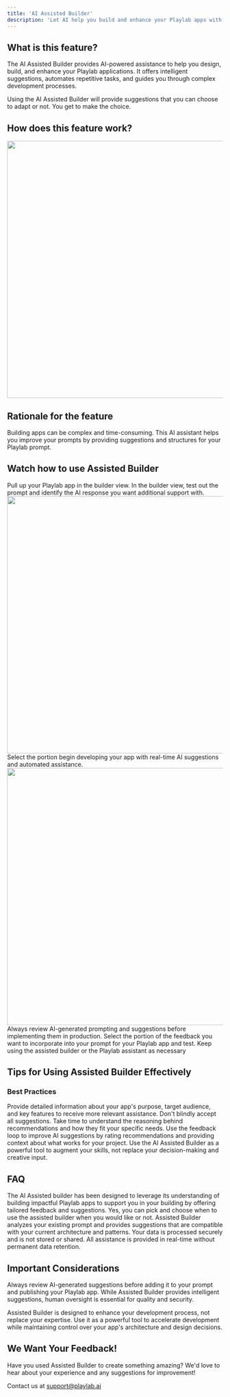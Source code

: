 ```yaml
---
title: 'AI Assisted Builder'
description: 'Let AI help you build and enhance your Playlab apps with intelligent suggestions and automation'
---
```


## <Icon icon="bell-on" size="24" className="inline-block align-text-bottom" /> What is this feature?

The AI Assisted Builder provides AI-powered assistance to help you design, build, and enhance your Playlab applications. It offers intelligent suggestions, automates repetitive tasks, and guides you through complex development processes.

<Warning>
Using the AI Assisted Builder will provide suggestions that you can choose to adapt or not. You get to make the choice.
</Warning>

## <Icon icon="lightbulb" size="24" className="inline-block align-text-bottom" /> How does this feature work?
   <img height="600" src="/images/assistedbuilder.gif" className="border border-gray-300 rounded-md shadow-sm" />

## <Icon icon="lightbulb" size="24" className="inline-block align-text-bottom" /> Rationale for the feature

Building apps can be complex and time-consuming. This AI assistant helps you improve your prompts by providing suggestions and structures for your Playlab prompt.

## <Icon icon="video" size="24" className="inline-block align-text-bottom" /> Watch how to use Assisted Builder

<Steps>
  <Step title="Enable the feature">
    Pull up your Playlab app in the builder view.
  </Step>
  <Step title="Configure assistance preferences">
   In the builder view, test out the prompt and identify the AI response you want additional support with.
   <img height="600" src="/images/assistedbuilder.png" className="border border-gray-300 rounded-md shadow-sm" />
  </Step>
  <Step title="Start building with AI assistance">
    Select the portion begin developing your app with real-time AI suggestions and automated assistance.
     <img height="600" src="/images/suggestedaibuilder.png" className="border border-gray-300 rounded-md shadow-sm" />
    <Warning>
    Always review AI-generated prompting and suggestions before implementing them in production.
    </Warning>
  </Step>
   <Step title="Choose to adopt relevant feedback">
    Select the portion of the feedback you want to incorporate into your prompt for your Playlab app and test. 
    <Note> Keep using the assisted builder or the Playlab assistant as necessary </Note>
  </Step>
  
</Steps>

## <Icon icon="star" size="24" className="inline-block align-text-bottom" /> Tips for Using Assisted Builder Effectively

### <Icon icon="target" size="20" className="inline-block align-text-bottom" /> Best Practices

<AccordionGroup>
  <Accordion title="Clearly define your project requirements">
    Provide detailed information about your app's purpose, target audience, and key features to receive more relevant assistance.
  </Accordion>

  <Accordion title="Review and understand AI suggestions">
    Don't blindly accept all suggestions. Take time to understand the reasoning behind recommendations and how they fit your specific needs.
  </Accordion>

  <Accordion title="Iterate and refine">
    Use the feedback loop to improve AI suggestions by rating recommendations and providing context about what works for your project.
  </Accordion>

  <Accordion title="Combine AI assistance with human expertise">
    Use the AI Assisted Builder as a powerful tool to augment your skills, not replace your decision-making and creative input.
  </Accordion>
</AccordionGroup>

## <Icon icon="circle-question" size="24" className="inline-block align-text-bottom" /> FAQ

<AccordionGroup>
  <Accordion title="How does Assisted Builder learn about my preferences?">
    The AI Assisted builder has been designed to leverage its understanding of building impactful Playlab apps to support you in your building by offering tailored feedback and suggestions.
  </Accordion>

  <Accordion title="Can I disable specific types of assistance?">
    Yes, you can pick and choose when to use the assisted builder when you would like or not.
  </Accordion>

  <Accordion title="Will Assisted Builder work with my existing codebase?">
    Assisted Builder analyzes your existing prompt and provides suggestions that are compatible with your current architecture and patterns.
  </Accordion>

  <Accordion title="Is my code secure when using Assisted Builder?">
    Your data is processed securely and is not stored or shared. All assistance is provided in real-time without permanent data retention.
  </Accordion>
</AccordionGroup>

## <Icon icon="circle-exclamation" size="24" className="inline-block align-text-bottom" /> Important Considerations

Always review AI-generated suggestions before adding it to your prompt and publishing your Playlab app. While Assisted Builder provides intelligent suggestions, human oversight is essential for quality and security.

Assisted Builder is designed to enhance your development process, not replace your expertise. Use it as a powerful tool to accelerate development while maintaining control over your app's architecture and design decisions.

## <Icon icon="bullhorn" size="24" className="inline-block align-text-bottom" /> We Want Your Feedback!

Have you used Assisted Builder to create something amazing? We'd love to hear about your experience and any suggestions for improvement!

Contact us at [support@playlab.ai](mailto:support@playlab.ai)